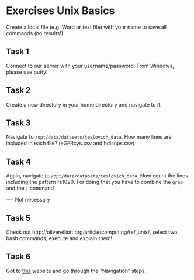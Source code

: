 # Exercises Unix Basics

Create a local file (e.g. Word or text file) with your name to save all commands (no results!)

## Task 1
Connect to our server with your username/password. From Windows, please use putty!

## Task 2 
Create a new directory in your home directory and navigate to it. 

## Task 3
Navigate to `/opt/data/datasets/teslovich_data`. How many lines are included in each file? (eGFRcys.csv and hdlsnps.csv)

## Task 4
Again, navigate to `/opt/data/datasets/teslovich_data`. Now count the lines including the pattern rs1020. For doing that you have to combine the `grep` and the `|` command

---- Not necessary

## Task 5
Check out http://oliverelliott.org/article/computing/ref_unix/, select two bash commands, execute and explain them! 

## Task 6
Got to [this](https://www.codecademy.com/courses/learn-the-command-line/lessons/navigation) website and go through the "Navigation" steps. 

